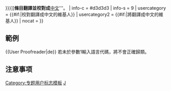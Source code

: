 {{userbox
| border-c = #000
| id       = <div style="position:relative; top: 3px;border:0px solid black">[[Image:ISO 639 Icon {{{1|en}}}.svg|30px|{{{2|英語}}}]]</div>[[Image:U+21D4.svg|18x18px]]<div style="position:relative; top: -3px;border:0px solid black">[[Image:ISO 639 Icon zh.svg|30px|中文]]</div>
| id-c     = #fff
| info     = 這個用戶將'''[[{{{2|{{ISO 639 name|{{{1|en}}}}}}}}]]'''條目翻譯並校對成'''[[中文]]'''。
| info-c   = #d3d3d3
| info-s   = 9
| usercategory  = {{#if:{{{1|}}}|校對{{ISO 639 name|{{{1|en}}}}}翻譯成中文的維基人}}
| usercategory2 = {{#if:{{{1|}}}|將{{ISO 639 name|{{{1|en}}}}}翻譯成中文的維基人}}
| nocat = {{{nocat|}}}
}}<noinclude>

{{clear}}
==範例==
<nowiki>{{User Proofreader|de}}</nowiki>
{{User Proofreader|de|nocat=true}}
{{clear}}
若未於參數1輸入語言代碼，將不會正確歸類。

==注意事项==
{{自动分类|“校對（语言代码）翻譯成中文的維基人”、“將（语言代码）翻譯成中文的維基人”|link=false}}

[[Category:专题用户标志模板]]
[[Category:翻譯模板|J]]
</noinclude>